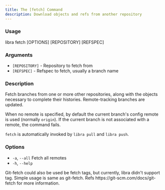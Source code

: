 ```yaml
---
title: The [fetch] Command
description: Download objects and refs from another repository
---
```


### Usage

libra fetch [OPTIONS] [REPOSITORY] [REFSPEC]

### Arguments

-   `[REPOSITORY]` - Repository to fetch from
-   `[REFSPEC]` - Refspec to fetch, usually a branch name

### Description

Fetch branches from one or more other repositories, along with the objects necessary to complete their histories. Remote-tracking branches are updated.

When no remote is specified, by default the current branch's config remote is used (normally `origin`). If the current branch is not associated with a remote, the command fails.

`fetch` is automatically invoked by `libra pull` and `libra push`.

### Options

-   `-a`, `--all`
     Fetch all remotes
-   `-h`, `--help`

<Note type="note" title="Note">
    Git-fetch could also be used be fetch tags, but currently, libra didn't
    support tag. Simple usage is same as git-fetch. Refs
    https://git-scm.com/docs/git-fetch for more information.
</Note>

